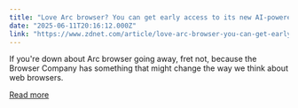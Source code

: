 ```yaml
---
title: "Love Arc browser? You can get early access to its new AI-powered replacement"
date: "2025-06-11T20:16:12.000Z"
link: "https://www.zdnet.com/article/love-arc-browser-you-can-get-early-access-to-its-new-ai-powered-replacement/"
---
```


If you're down about Arc browser going away, fret not, because the Browser Company has something that might change the way we think about web browsers.

[Read more](https://www.zdnet.com/article/love-arc-browser-you-can-get-early-access-to-its-new-ai-powered-replacement/)
